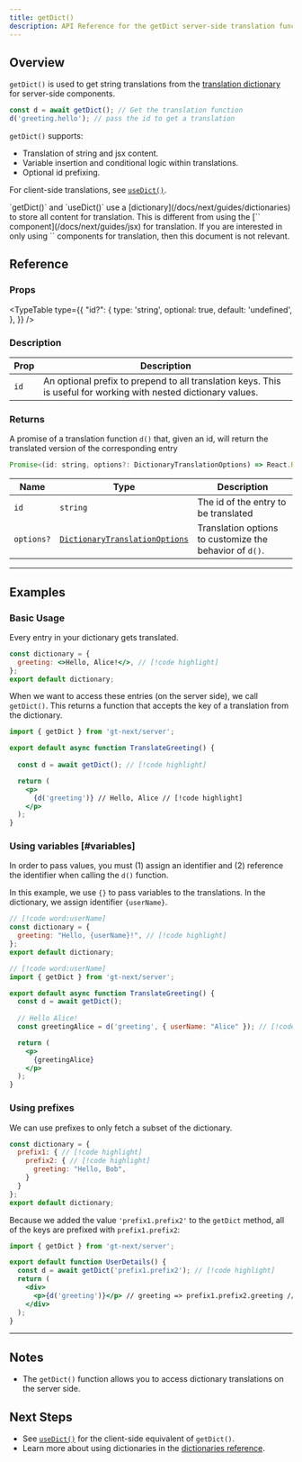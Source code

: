 ```yaml
---
title: getDict()
description: API Reference for the getDict server-side translation function
---
```


## Overview

`getDict()` is used to get string translations from the [translation dictionary](/docs/next/guides/dictionaries) for server-side components.

```jsx
const d = await getDict(); // Get the translation function
d('greeting.hello'); // pass the id to get a translation
```

`getDict()` supports:
  * Translation of string and jsx content.
  * Variable insertion and conditional logic within translations.
  * Optional id prefixing.

For client-side translations, see [`useDict()`](/docs/next/api/dictionary/useDict).

<Callout>
  `getDict()` and `useDict()` use a [dictionary](/docs/next/guides/dictionaries) to store all content for translation.
  This is different from using the [`<T>` component](/docs/next/guides/jsx) for translation.
  If you are interested in only using `<T>` components for translation, then this document is not relevant.
</Callout>

## Reference

### Props

<TypeTable
  type={{
    "id?": {
        type: 'string',
        optional: true,
        default: 'undefined',
    },
  }}
/>

### Description
| Prop | Description |
| ---- | ----------- |
| `id` | An optional prefix to prepend to all translation keys. This is useful for working with nested dictionary values. |


### Returns

A promise of a translation function `d()` that, given an id, will return the translated version of the corresponding entry

```jsx
Promise<(id: string, options?: DictionaryTranslationOptions) => React.ReactNode>
```

| Name                  | Type | Description                                                                 |
|-----------------------|--|-----------------------------------------------------------------------------|
| `id`             | `string` | The id of the entry to be translated                                     |
| `options?`            | [`DictionaryTranslationOptions`](/docs/react/api/types/DictionaryTranslationOptions) | Translation options to customize the behavior of `d()`. |


---

## Examples

### Basic Usage
Every entry in your dictionary gets translated.

```jsx title="dictionary.jsx" copy
const dictionary = {
  greeting: <>Hello, Alice!</>, // [!code highlight]
};
export default dictionary;
```

When we want to access these entries (on the server side), we call `getDict()`.
This returns a function that accepts the key of a translation from the dictionary.

```jsx title="TranslateGreeting.jsx" copy
import { getDict } from 'gt-next/server';

export default async function TranslateGreeting() {
  
  const d = await getDict(); // [!code highlight]

  return (
    <p>
      {d('greeting')} // Hello, Alice // [!code highlight]
    </p>
  );
}
```

### Using variables [#variables]
In order to pass values, you must (1) assign an identifier and (2) reference the identifier when calling the `d()` function.

In this example, we use `{}` to pass variables to the translations.
In the dictionary, we assign identifier `{userName}`.


```jsx title="dictionary.jsx" copy
// [!code word:userName]
const dictionary = {
  greeting: "Hello, {userName}!", // [!code highlight]
};
export default dictionary;
```

```jsx title="TranslateGreeting.jsx" copy
// [!code word:userName]
import { getDict } from 'gt-next/server';

export default async function TranslateGreeting() {
  const d = await getDict();
  
  // Hello Alice!
  const greetingAlice = d('greeting', { userName: "Alice" }); // [!code highlight]

  return (
    <p>
      {greetingAlice}
    </p>
  );
}
```

### Using prefixes
We can use prefixes to only fetch a subset of the dictionary.
```jsx  title="dictionary.jsx" copy
const dictionary = {
  prefix1: { // [!code highlight]
    prefix2: { // [!code highlight]
      greeting: "Hello, Bob",
    }
  }
};
export default dictionary;
```
Because we added the value `'prefix1.prefix2'` to the `getDict` method, all of the keys are prefixed with `prefix1.prefix2`:
```jsx title="UserDetails.jsx" copy
import { getDict } from 'gt-next/server';

export default function UserDetails() {
  const d = await getDict('prefix1.prefix2'); // [!code highlight]
  return (
    <div>
      <p>{d('greeting')}</p> // greeting => prefix1.prefix2.greeting // [!code highlight]
    </div>
  );
}
```
---

## Notes
 * The `getDict()` function allows you to access dictionary translations on the server side.

## Next Steps
 * See [`useDict()`](/docs/next/api/dictionary/useDict) for the client-side equivalent of `getDict()`.
 * Learn more about using dictionaries in the [dictionaries reference](/docs/next/guides/dictionaries).